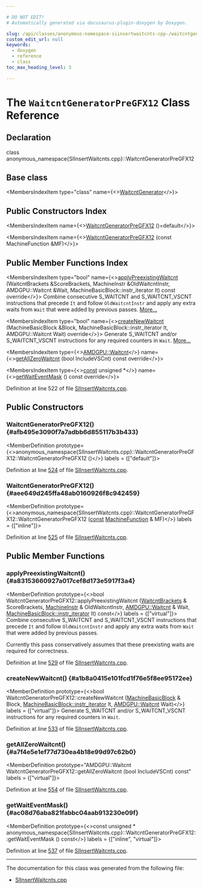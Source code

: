 ```yaml
---

# DO NOT EDIT!
# Automatically generated via docusaurus-plugin-doxygen by Doxygen.

slug: /api/classes/anonymous-namespace-siinsertwaitcnts-cpp-/waitcntgeneratorpregfx12
custom_edit_url: null
keywords:
  - doxygen
  - reference
  - class
toc_max_heading_level: 3

---
```





# The `WaitcntGeneratorPreGFX12` Class Reference

<DoxygenPage pluginConfig={pluginConfig}>



## Declaration

<CodeBlock>class anonymous_namespace{SIInsertWaitcnts.cpp}::WaitcntGeneratorPreGFX12</CodeBlock>

## Base class

<MembersIndex>

<MembersIndexItem
  type="class"
  name={<><a href="/docs/api/classes/anonymous-namespace-siinsertwaitcnts-cpp-/waitcntgenerator">WaitcntGenerator</a></>}>
</MembersIndexItem>

</MembersIndex>

## Public Constructors Index

<MembersIndex>

<MembersIndexItem
  name={<><a href="#afb495e3090f7a7adbb6d855117b3b433">WaitcntGeneratorPreGFX12</a> ()=default</>}>
</MembersIndexItem>

<MembersIndexItem
  name={<><a href="#aee649d245ffa48ab0160926f8c942459">WaitcntGeneratorPreGFX12</a> (const MachineFunction &amp;MF)</>}>
</MembersIndexItem>

</MembersIndex>

## Public Member Functions Index

<MembersIndex>

<MembersIndexItem
  type="bool"
  name={<><a href="#a83153660927a017cef8d173e5917f3a4">applyPreexistingWaitcnt</a> (WaitcntBrackets &amp;ScoreBrackets, MachineInstr &amp;OldWaitcntInstr, AMDGPU::Waitcnt &amp;Wait, MachineBasicBlock::instr&#95;iterator It) const override</>}>
Combine consecutive S&#95;WAITCNT and S&#95;WAITCNT&#95;VSCNT instructions that precede <code>It</code> and follow <code>OldWaitcntInstr</code> and apply any extra waits from <code>Wait</code> that were added by previous passes. <a href="#a83153660927a017cef8d173e5917f3a4">More...</a>
</MembersIndexItem>

<MembersIndexItem
  type="bool"
  name={<><a href="#a1b8a0415e101fcd1f76e5f8ee95172ee">createNewWaitcnt</a> (MachineBasicBlock &amp;Block, MachineBasicBlock::instr&#95;iterator It, AMDGPU::Waitcnt Wait) override</>}>
Generate S&#95;WAITCNT and/or S&#95;WAITCNT&#95;VSCNT instructions for any required counters in <code>Wait</code>. <a href="#a1b8a0415e101fcd1f76e5f8ee95172ee">More...</a>
</MembersIndexItem>

<MembersIndexItem
  type={<><a href="/docs/api/structs/llvm/amdgpu/waitcnt">AMDGPU::Waitcnt</a></>}
  name={<><a href="#a7f4e5e1ef77d730ea4b18e99d97c62b0">getAllZeroWaitcnt</a> (bool IncludeVSCnt) const override</>}>
</MembersIndexItem>

<MembersIndexItem
  type={<><a href="/docs/api/files/lib/lib/target/lib/target/aarch64/aarch64promoteconstant-cpp/#a90f8350fecae261c25be85d38b451bff">const</a> unsigned &#42;</>}
  name={<><a href="#ac08d76aba821fabbc04aab913230e09f">getWaitEventMask</a> () const override</>}>
</MembersIndexItem>

</MembersIndex>


Definition at line 522 of file <a href="/docs/api/files/lib/lib/target/lib/target/amdgpu/siinsertwaitcnts-cpp">SIInsertWaitcnts.cpp</a>.

<SectionDefinition>

## Public Constructors

### WaitcntGeneratorPreGFX12() {#afb495e3090f7a7adbb6d855117b3b433}

<MemberDefinition
  prototype={<>anonymous&#95;namespace&#123;SIInsertWaitcnts.cpp&#125;::WaitcntGeneratorPreGFX12::WaitcntGeneratorPreGFX12 ()</>}
  labels = {["default"]}>

Definition at line <a href="/docs/api/files/lib/lib/target/lib/target/amdgpu/siinsertwaitcnts-cpp/#l00524">524</a> of file <a href="/docs/api/files/lib/lib/target/lib/target/amdgpu/siinsertwaitcnts-cpp">SIInsertWaitcnts.cpp</a>.
</MemberDefinition>

### WaitcntGeneratorPreGFX12() {#aee649d245ffa48ab0160926f8c942459}

<MemberDefinition
  prototype={<>anonymous&#95;namespace&#123;SIInsertWaitcnts.cpp&#125;::WaitcntGeneratorPreGFX12::WaitcntGeneratorPreGFX12 (<a href="/docs/api/files/lib/lib/target/lib/target/aarch64/aarch64promoteconstant-cpp/#a90f8350fecae261c25be85d38b451bff">const</a> <a href="/docs/api/classes/llvm/machinefunction">MachineFunction</a> &amp; MF)</>}
  labels = {["inline"]}>

Definition at line <a href="/docs/api/files/lib/lib/target/lib/target/amdgpu/siinsertwaitcnts-cpp/#l00525">525</a> of file <a href="/docs/api/files/lib/lib/target/lib/target/amdgpu/siinsertwaitcnts-cpp">SIInsertWaitcnts.cpp</a>.
</MemberDefinition>

</SectionDefinition>

<SectionDefinition>

## Public Member Functions

### applyPreexistingWaitcnt() {#a83153660927a017cef8d173e5917f3a4}

<MemberDefinition
  prototype={<>bool WaitcntGeneratorPreGFX12::applyPreexistingWaitcnt (<a href="/docs/api/classes/anonymous-namespace-siinsertwaitcnts-cpp-/waitcntbrackets">WaitcntBrackets</a> &amp; ScoreBrackets, <a href="/docs/api/classes/llvm/machineinstr">MachineInstr</a> &amp; OldWaitcntInstr, <a href="/docs/api/structs/llvm/amdgpu/waitcnt">AMDGPU::Waitcnt</a> &amp; Wait, <a href="/docs/api/classes/llvm/machinebasicblock/#ab6395548cae73865213e279ae461db54">MachineBasicBlock::instr&#95;iterator</a> It) const</>}
  labels = {["virtual"]}>
Combine consecutive S&#95;WAITCNT and S&#95;WAITCNT&#95;VSCNT instructions that precede <code>It</code> and follow <code>OldWaitcntInstr</code> and apply any extra waits from <code>Wait</code> that were added by previous passes.

Currently this pass conservatively assumes that these preexisting waits are required for correctness.

Definition at line <a href="/docs/api/files/lib/lib/target/lib/target/amdgpu/siinsertwaitcnts-cpp/#l00529">529</a> of file <a href="/docs/api/files/lib/lib/target/lib/target/amdgpu/siinsertwaitcnts-cpp">SIInsertWaitcnts.cpp</a>.
</MemberDefinition>

### createNewWaitcnt() {#a1b8a0415e101fcd1f76e5f8ee95172ee}

<MemberDefinition
  prototype={<>bool WaitcntGeneratorPreGFX12::createNewWaitcnt (<a href="/docs/api/classes/llvm/machinebasicblock">MachineBasicBlock</a> &amp; Block, <a href="/docs/api/classes/llvm/machinebasicblock/#ab6395548cae73865213e279ae461db54">MachineBasicBlock::instr&#95;iterator</a> It, <a href="/docs/api/structs/llvm/amdgpu/waitcnt">AMDGPU::Waitcnt</a> Wait)</>}
  labels = {["virtual"]}>
Generate S&#95;WAITCNT and/or S&#95;WAITCNT&#95;VSCNT instructions for any required counters in <code>Wait</code>.

Definition at line <a href="/docs/api/files/lib/lib/target/lib/target/amdgpu/siinsertwaitcnts-cpp/#l00533">533</a> of file <a href="/docs/api/files/lib/lib/target/lib/target/amdgpu/siinsertwaitcnts-cpp">SIInsertWaitcnts.cpp</a>.
</MemberDefinition>

### getAllZeroWaitcnt() {#a7f4e5e1ef77d730ea4b18e99d97c62b0}

<MemberDefinition
  prototype="AMDGPU::Waitcnt WaitcntGeneratorPreGFX12::getAllZeroWaitcnt (bool IncludeVSCnt) const"
  labels = {["virtual"]}>

Definition at line <a href="/docs/api/files/lib/lib/target/lib/target/amdgpu/siinsertwaitcnts-cpp/#l00554">554</a> of file <a href="/docs/api/files/lib/lib/target/lib/target/amdgpu/siinsertwaitcnts-cpp">SIInsertWaitcnts.cpp</a>.
</MemberDefinition>

### getWaitEventMask() {#ac08d76aba821fabbc04aab913230e09f}

<MemberDefinition
  prototype={<>const unsigned &#42; anonymous&#95;namespace&#123;SIInsertWaitcnts.cpp&#125;::WaitcntGeneratorPreGFX12::getWaitEventMask () const</>}
  labels = {["inline", "virtual"]}>

Definition at line <a href="/docs/api/files/lib/lib/target/lib/target/amdgpu/siinsertwaitcnts-cpp/#l00537">537</a> of file <a href="/docs/api/files/lib/lib/target/lib/target/amdgpu/siinsertwaitcnts-cpp">SIInsertWaitcnts.cpp</a>.
</MemberDefinition>

</SectionDefinition>

<hr/>

The documentation for this class was generated from the following file:

<ul>
<li><a href="/docs/api/files/lib/lib/target/lib/target/amdgpu/siinsertwaitcnts-cpp">SIInsertWaitcnts.cpp</a></li>
</ul>

</DoxygenPage>
